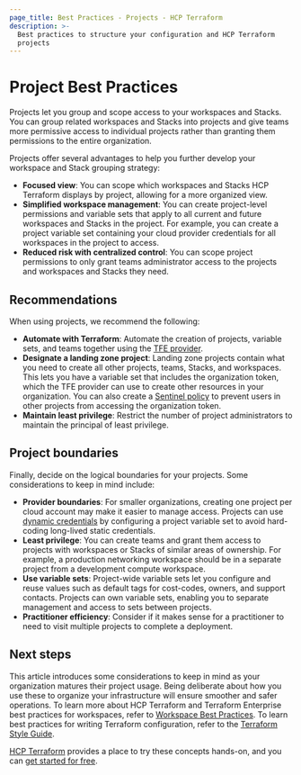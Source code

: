 ```yaml
---
page_title: Best Practices - Projects - HCP Terraform
description: >-
  Best practices to structure your configuration and HCP Terraform
  projects
---
```


# Project Best Practices

Projects let you group and scope access to your workspaces<!-- BEGIN: TFC:only name:stacks-tfe --> and Stacks<!-- END: TFC:only name:stacks-tfe -->. You can group related  workspaces <!-- BEGIN: TFC:only name:stacks-tfe -->and Stacks <!-- END: TFC:only name:stacks-tfe -->into projects and give teams more permissive access to individual projects rather than granting them permissions to the entire organization.

Projects offer several advantages to help you further develop your workspace <!-- BEGIN: TFC:only name:stacks-tfe --> and Stack<!-- END: TFC:only name:stacks-tfe --> grouping strategy:

- **Focused view**: You can scope which workspaces <!-- BEGIN: TFC:only name:stacks-tfe --> and Stacks<!-- END: TFC:only name:stacks-tfe --> HCP Terraform displays by project, allowing for a more organized view.
- **Simplified workspace management**: You can create project-level permissions and variable sets that apply to all current and future workspaces <!-- BEGIN: TFC:only name:stacks-tfe -->and Stacks <!-- END: TFC:only name:stacks-tfe -->in the project. For example, you can create a project variable set containing your cloud provider credentials for all workspaces in the project to access.
- **Reduced risk with centralized control**: You can scope project permissions to only grant teams administrator access to the projects and workspaces<!-- BEGIN: TFC:only name:stacks-tfe --> and Stacks<!-- END: TFC:only name:stacks-tfe --> they need.

## Recommendations

When using projects, we recommend the following:

- **Automate with Terraform**: Automate the creation of projects, variable sets, and teams together using the [TFE provider](https://registry.terraform.io/providers/hashicorp/tfe/latest/docs).
- **Designate a landing zone project**: Landing zone projects contain what you need to create all other projects, teams, <!-- BEGIN: TFC:only name:stacks-tfe --> Stacks,<!-- END: TFC:only name:stacks-tfe --> and workspaces. This lets you have a variable set that includes the organization token, which the TFE provider can use to create other resources in your organization. You can also create a [Sentinel policy](/terraform/cloud-docs/policy-enforcement) to prevent users in other projects from accessing the organization token.
- **Maintain least privilege**: Restrict the number of project administrators to maintain the principal of least privilege.

## Project boundaries

Finally, decide on the logical boundaries for your projects. Some considerations to keep in mind include:

- **Provider boundaries**: For smaller organizations, creating one project per cloud account may make it easier to manage access. Projects can use [dynamic credentials](/terraform/tutorials/cloud/dynamic-credentials) by configuring a project variable set to avoid hard-coding long-lived static credentials.
- **Least privilege**: You can create teams and grant them access to projects with workspaces <!-- BEGIN: TFC:only name:stacks-tfe --> or Stacks<!-- END: TFC:only name:stacks-tfe --> of similar areas of ownership. For example, a production networking workspace should be in a separate project from a development compute workspace.
- **Use variable sets**: Project-wide variable sets let you configure and reuse values such as default tags for cost-codes, owners, and support contacts. Projects can own variable sets, enabling you to separate management and access to sets between projects.
- **Practitioner efficiency**: Consider if it makes sense for a practitioner to need to visit multiple projects to complete a deployment.

## Next steps

This article introduces some considerations to keep in mind as your organization matures their project usage. Being deliberate about how you use these to organize your infrastructure will ensure smoother and safer operations. To learn more about HCP Terraform and Terraform Enterprise best practices for workspaces, refer to [Workspace Best Practices](/terraform/cloud-docs/workspaces/best-practices). To learn best practices for writing Terraform configuration, refer to the [Terraform Style Guide](/terraform/language/style).

[HCP Terraform](/terraform/tutorials/cloud-get-started) provides a place to try these concepts hands-on, and you can [get started for free](https://app.terraform.io/public/signup/account).
